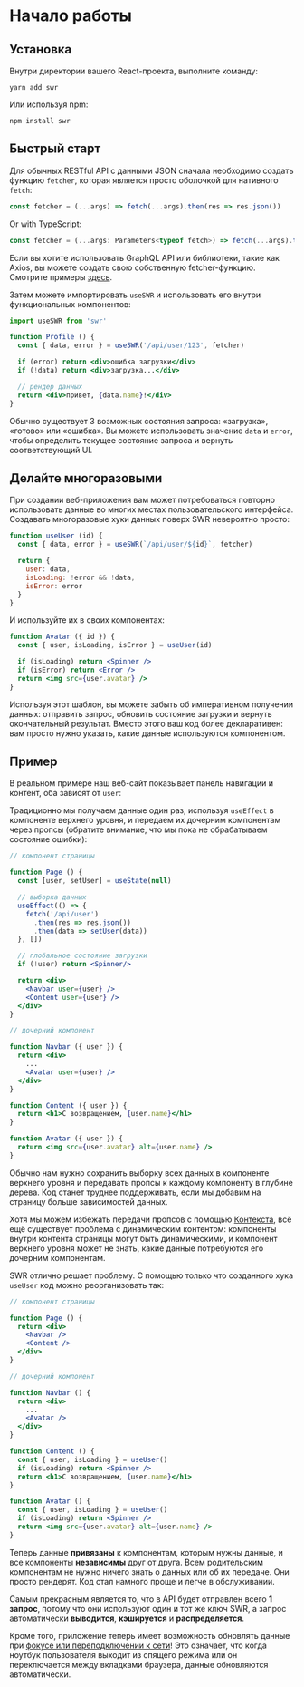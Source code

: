 
# Начало работы

## Установка

Внутри директории вашего React-проекта, выполните команду:

```plaintext
yarn add swr
```

Или используя npm:

```plaintext
npm install swr
```

## Быстрый старт

Для обычных RESTful API с данными JSON сначала необходимо создать функцию `fetcher`, которая является
просто оболочкой для нативного `fetch`:

```jsx
const fetcher = (...args) => fetch(...args).then(res => res.json())
```

Or with TypeScript:

```jsx
const fetcher = (...args: Parameters<typeof fetch>) => fetch(...args).then((res) => res.json());
```

<Callout emoji="💡">
  Если вы хотите использовать GraphQL API или библиотеки, такие как Axios, вы можете создать свою 
  собственную fetcher-функцию.
  Смотрите примеры <Link href="/docs/data-fetching"><a href="/docs/data-fetching">здесь</a></Link>.
</Callout>

Затем можете импортировать `useSWR` и использовать его внутри функциональных компонентов:

```jsx
import useSWR from 'swr'

function Profile () {
  const { data, error } = useSWR('/api/user/123', fetcher)

  if (error) return <div>ошибка загрузки</div>
  if (!data) return <div>загрузка...</div>

  // рендер данных
  return <div>привет, {data.name}!</div>
}
```

Обычно существует 3 возможных состояния запроса: «загрузка», «готово» или «ошибка». Вы можете использовать
значение `data` и `error`, чтобы определить текущее состояние запроса и вернуть соответствующий UI.

## Делайте многоразовыми

При создании веб-приложения вам может потребоваться повторно использовать данные во многих местах
пользовательского интерфейса. Создавать многоразовые хуки данных поверх SWR невероятно просто:

```jsx
function useUser (id) {
  const { data, error } = useSWR(`/api/user/${id}`, fetcher)

  return {
    user: data,
    isLoading: !error && !data,
    isError: error
  }
}
```

И используйте их в своих компонентах:

```jsx
function Avatar ({ id }) {
  const { user, isLoading, isError } = useUser(id)

  if (isLoading) return <Spinner />
  if (isError) return <Error />
  return <img src={user.avatar} />
}
```

Используя этот шаблон, вы можете забыть об императивном получении данных: отправить запрос,
обновить состояние загрузки и вернуть окончательный результат. Вместо этого ваш код более декларативен:
вам просто нужно указать, какие данные используются компонентом.

## Пример

В реальном примере наш веб-сайт показывает панель навигации и контент, оба зависят от `user`:


<div className="mt-8">
  <Welcome/>
</div>

Традиционно мы получаем данные один раз, используя `useEffect` в компоненте верхнего уровня,
и передаем их дочерним компонентам через пропсы (обратите внимание, что мы пока не обрабатываем
состояние ошибки):

```jsx {7-11,17,18,27}
// компонент страницы

function Page () {
  const [user, setUser] = useState(null)

  // выборка данных
  useEffect(() => {
    fetch('/api/user')
      .then(res => res.json())
      .then(data => setUser(data))
  }, [])

  // глобальное состояние загрузки
  if (!user) return <Spinner/>

  return <div>
    <Navbar user={user} />
    <Content user={user} />
  </div>
}

// дочерний компонент

function Navbar ({ user }) {
  return <div>
    ...
    <Avatar user={user} />
  </div>
}

function Content ({ user }) {
  return <h1>С возвращением, {user.name}</h1>
}

function Avatar ({ user }) {
  return <img src={user.avatar} alt={user.name} />
}
```

Обычно нам нужно сохранить выборку всех данных в компоненте верхнего уровня и передавать пропсы
к каждому компоненту в глубине дерева. Код станет труднее поддерживать, если мы добавим на страницу
больше зависимостей данных.

Хотя мы можем избежать передачи пропсов с помощью [Контекста](https://ru.reactjs.org/docs/context.html),
всё ещё существует проблема с динамическим контентом: компоненты внутри контента страницы могут быть
динамическими, и компонент верхнего уровня может не знать, какие данные потребуются его дочерним компонентам.

SWR отлично решает проблему. С помощью только что созданного хука `useUser` код можно реорганизовать так:

```jsx {20,26}
// компонент страницы

function Page () {
  return <div>
    <Navbar />
    <Content />
  </div>
}

// дочерний компонент

function Navbar () {
  return <div>
    ...
    <Avatar />
  </div>
}

function Content () {
  const { user, isLoading } = useUser()
  if (isLoading) return <Spinner />
  return <h1>С возвращением, {user.name}</h1>
}

function Avatar () {
  const { user, isLoading } = useUser()
  if (isLoading) return <Spinner />
  return <img src={user.avatar} alt={user.name} />
}
```

Теперь данные **привязаны** к компонентам, которым нужны данные, и все компоненты **независимы**
друг от друга. Всем родительским компонентам не нужно ничего знать о данных или об их передаче.
Они просто рендерят. Код стал намного проще и легче в обслуживании.

Самым прекрасным является то, что в API будет отправлен всего **1 запрос**, потому что они используют
один и тот же ключ SWR, а запрос автоматически **выводится**, **кэшируется** и **распределяется**.

Кроме того, приложение теперь имеет возможность обновлять данные при [фокусе или переподключении к сети](/docs/revalidation)!
Это означает, что когда ноутбук пользователя выходит из спящего режима или он переключается
между вкладками браузера, данные обновляются автоматически.

